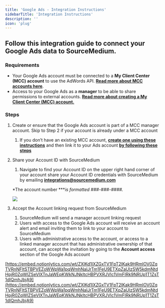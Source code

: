 ```yaml
---
title: 'Google Ads - Integration Instructions'
sidebarTitle: 'Integration Instructions'
description: ''
icon: 'plug'
---
```


## Follow this integration guide to connect your Google Ads data to SourceMedium.

### Requirements

- Your Google Ads account must be connected to a **My Client Center (MCC) account** to use the AdWords API. [**Read more about MCC accounts here**](https://support.google.com/adwords/answer/6139186).
- Access to your Google Ads as a **manager** to be able to share permissions to external accounts. [**Read more about creating a My Client Center (MCC) account.**](https://support.google.com/google-ads/answer/7459399)

### Steps

1. Create or ensure that the Google Ads account is part of a MCC manager account. Skip to Step 2 if your account is already under a MCC account
    1. If you don’t have an existing MCC account, [**create one using these instructions**](https://support.google.com/adwords/answer/7459399) and then link it to your Ads account **[by following these steps](https://support.google.com/adwords/answer/7459601)**
2. Share your Account ID with SourceMedium 
    1. Navigate to find your Account ID on the upper right hand corner of your account share your Account ID credentials with SourceMedium by emailing **[integrations@sourcemedium.com](mailto:integrations@sourcemedium.com)**
    
    *The account number ****is formatted ###-###-####.*
    
    ![](/images/article-imgs/google-ads-integration/Untitled.png)
    
3. Accept the Account linking request from SourceMedium 
    1. SourceMedium will send a manager account linking request
    2. Users with access to the Google Ads account will receive an account alert and email inviting them to link to your account to SourceMedium 
    3. Users with administrative access to the account, or access to a linked manager account that has administrative ownership of that account, can accept the invitation by going to the **Account access** section of the Google Ads account
    

[https://embed.notionlytics.com/wt/ZXlKd1lXZGxTV1FpT2lKak9HRmlOV0ZqTVRnNFltSTBPVEZoWWpWa1pqWmhNalJrTm1FeU9ETXpZaUlzSW5kdmNtdHpjR0ZqWlZSeVlXTnJaWEpKWkNJNkltcHBPVXRJVlc1VmFIRk9NRUp1T1ZsT1dIQmhJbjA9](https://embed.notionlytics.com/wt/ZXlKd1lXZGxTV1FpT2lKak9HRmlOV0ZqTVRnNFltSTBPVEZoWWpWa1pqWmhNalJrTm1FeU9ETXpZaUlzSW5kdmNtdHpjR0ZqWlZSeVlXTnJaWEpKWkNJNkltcHBPVXRJVlc1VmFIRk9NRUp1T1ZsT1dIQmhJbjA9)